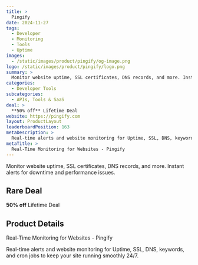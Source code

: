 ```yaml
---
title: >
  Pingify
date: 2024-11-27
tags:
  - Developer
  - Monitoring
  - Tools
  - Uptime
images:
  - /static/images/product/pingify/og-image.png
logo: /static/images/product/pingify/logo.png
summary: >
  Monitor website uptime, SSL certificates, DNS records, and more. Instant alerts for downtime and performance issues.
categories:
  - Developer Tools
subcategories:
  - APIs, Tools & SaaS
deal: >
  **50% off** Lifetime Deal
website: https://pingify.com
layout: ProductLayout
leaderboardPosition: 163
metaDescription: >
  Real-time alerts and website monitoring for Uptime, SSL, DNS, keywords, and cron jobs to keep your site running smoothly 24/7.
metaTitle: >
  Real-Time Monitoring for Websites - Pingify
---
```

Monitor website uptime, SSL certificates, DNS records, and more. Instant alerts for downtime and performance issues.

## Rare Deal

**50% off** Lifetime Deal

## Product Details

Real-Time Monitoring for Websites - Pingify

Real-time alerts and website monitoring for Uptime, SSL, DNS, keywords, and cron jobs to keep your site running smoothly 24/7.
